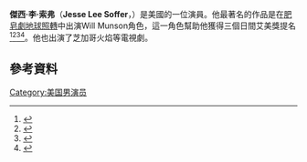{{Infobox person
| name                  = Jesse Lee Soffer
| image                 =
| caption               = 
| partner               =
| birth_date            = {{birth date and age|1984|04|23}}<ref>[https://twitter.com/jesseleesoffer/status/637008321090854912 Twitter] {{Wayback|url=https://twitter.com/jesseleesoffer/status/637008321090854912 |date=20160305121834 }}. 27 August 2015.</ref>
| birth_place           = 美國紐約州奧辛
| occupation            = 演員
| years_active          = 1993-現在
| notable_works         =
}} 
'''傑西·李·索弗'''（'''Jesse Lee Soffer'''，{{bd|1984年|4月23日}}）是美國的一位演員。他最著名的作品是在[[肥皂劇|肥皂劇]][[地球照轉|地球照轉]]中出演Will Munson角色，這一角色幫助他獲得三個日間艾美獎提名<ref>{{cite news|title=As the World Turns – Awards|url=http://www.nytimes.com/tv/show/153507/As-the-World-Turns/awards|work=[[The_New_York_Times|The New York Times]]|accessdate=2016-03-22|archive-date=2015-09-30|archive-url=https://web.archive.org/web/20150930002641/http://www.nytimes.com/tv/show/153507/As-the-World-Turns/awards|dead-url=no}}</ref><ref>{{cite news|title=THE NATIONAL TELEVISION ACADEMY ANNOUNCES 33rd ANNUAL DAYTIME EMMY AWARD NOMINATIONS|url=http://emmyonline.com/day_33rd_nominations|publisher=[[Emmy_Award|emmyonline.com]]|date=February 8, 2006|accessdate=2016-03-22|archive-date=2020-09-18|archive-url=https://web.archive.org/web/20200918101839/http://emmyonline.com/day_33rd_nominations|dead-url=no}}</ref><ref>{{cite news|title=34th Annual Daytime Emmy Winners|url=http://www.cbsnews.com/news/34th-annual-daytime-emmy-winners/|publisher=[[CBS|CBS]]|date=March 14, 2007|accessdate=2016-03-22|archive-date=2020-08-03|archive-url=https://web.archive.org/web/20200803050529/https://www.cbsnews.com/news/34th-annual-daytime-emmy-winners/|dead-url=no}}</ref><ref>{{cite news|title=THE NATIONAL ACADEMY OF TELEVISION ARTS & SCIENCES ANNOUNCES 35th ANNUAL DAYTIME ENTERTAINMENT EMMY® AWARD NOMINATIONS|url=http://emmyonline.com/day_35th_nominations|publisher=[[Emmy_Award|emmyonline.com]]|date=April 30, 2008|accessdate=2016-03-22|archive-date=2020-09-18|archive-url=https://web.archive.org/web/20200918104348/http://emmyonline.com/day_35th_nominations|dead-url=no}}</ref>。他也出演了芝加哥火焰等電視劇。
==參考資料==
{{Reflist}}
[[Category:美国男演员|Category:美国男演员]]